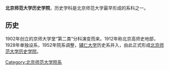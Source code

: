 {{Coord|39.959455|116.368325|type:edu_region:CN-11_source:GoogleMaps|display=title}}
'''北京师范大学历史学院'''，历史学科是北京师范大学最早形成的系科之一。

==历史==
1902年创立的京师大学堂“第二类”分科演变而来。1912年称北京高师史地部，1928年单独设系，1952年院系调整，[[辅仁大学|辅仁大学]]历史系并入，由此正式形成[[北京师范大学|北京师范大学]][[历史学院|历史学院]]。

{{北京师范大学序列}}
[[Category:北京师范大学院系|Category:北京师范大学院系]]
